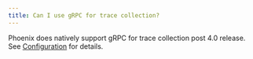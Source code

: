 ```yaml
---
title: Can I use gRPC for trace collection?
---
```


Phoenix does natively support gRPC for trace collection post 4.0 release. See [Configuration](https://arize.com/docs/phoenix/self-hosting/configuration) for details.


